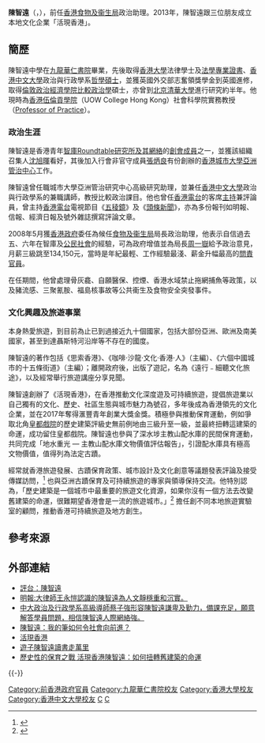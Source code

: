 {{Blpsources|time=2020-01-16T21:13:52+00:00}}
'''陳智遠'''（{{lang-en|Paul Chan Chi Yuen}}，{{bd|1979年}}），前任[[香港|香港]][[食物及衞生局|食物及衞生局]]政治助理。2013年，陳智遠跟三位朋友成立本地文化企業「活現香港」。

==簡歷==
陳智遠中學在[[九龍華仁書院|九龍華仁書院]]畢業，先後取得[[香港大學|香港大學]]法律學士及[[法學專業證書|法學專業證書]]、[[香港中文大學|香港中文大學]]政治與行政學系[[哲學碩士|哲學碩士]]，並獲英國外交部志奮領獎學金到英國進修，取得[[倫敦政治經濟學院|倫敦政治經濟學院]][[比較政治學|比較政治學]]碩士，亦曾到[[北京清華大學|北京清華大學]]進行研究約半年。他現時為[[香港伍倫貢學院|香港伍倫貢學院]]（UOW College Hong Kong）社會科學院實務教授（[[Professor_of_Practice|Professor of Practice]]）。

===政治生涯===
陳智遠是香港青年[[智庫|智庫]][[Roundtable研究所及其網絡|Roundtable研究所及其網絡]]的[[創辦人|創會成員]]之一，並獲該組織召集人[[沈旭暉|沈旭暉]]看好，其後加入行會非官守成員[[張炳良|張炳良]]有份創辦的[[香港城市大學|香港城市大學]][[亞洲管治中心|亞洲管治中心]]工作。

陳智遠曾任職城市大學亞洲管治研究中心高級研究助理，並兼任[[香港中文大學|香港中文大學]]政治與行政學系的兼職講師，教授比較政治課目。他也曾任[[香港電台|香港電台]]的客席[[主持|主持]]兼評論員，曾主持[[香港電台|香港電台]]電視節目《[[五稜鏡_(電視節目)|五稜鏡]]》及《[[頭條新聞_(香港電台)|頭條新聞]]》，亦為多份報刊如明報、信報、經濟日報及號外雜誌撰寫評論文章。

2008年5月獲[[香港政府|香港政府]]委任為候任[[食物及衞生局|食物及衞生局]]局長政治助理，他表示自信過去五、六年在智庫及[[公民社會|公民社會]]的經驗，可為政府增值並為局長[[周一嶽|周一嶽]]給予政治意見，月薪三級跳至134,150元，當時是年紀最輕、工作經驗最淺、薪金升幅最高的[[高官問責制|問責官員]]。

在任期間，他曾處理骨灰龕、自願醫保、控煙、香港水域禁止拖網捕魚等政策，以及豬流感、三聚氰胺、福島核事故等公共䘙生及食物安全突發事件。

===文化興趣及旅遊事業===

本身熱愛旅遊，到目前為止已到過接近九十個國家，包括大部份亞洲、歐洲及南美國家，甚至到達聶斯特河沿岸等不存在的國度。

陳智遠的著作包括《思索香港》、《咖啡‧沙龍‧文化‧香港‧人》（主編）、《六個中國城市的十五條街道》（主編）；離開政府後，出版了遊記，名為《遠行﹣細聽文化旅途》，以及經常舉行旅遊講座分享見聞。

陳智遠創辦了《活現香港》，在香港推動文化深度遊及可持續旅遊，提倡旅遊業以自己獨有的文化、歷史、社區生態與城市魅力為號召，多年後成為香港領先的文化企業，並在2017年奪得滙豐青年創業大獎金獎。積極參與推動保育運動，例如爭取北角[[皇都戲院|皇都戲院]]的歷史建築評級史無前例地由三級升至一級，並最終扭轉這建築的命運，成功留住皇都戲院。陳智遠也參與了深水埗主教山配水庫的民間保育運動，共同完成「地水重光 — 主教山配水庫文物價值評估報告」，引證配水庫具有極高文物價值，值得列為法定古蹟。

經常就香港旅遊發展、古蹟保育政策、城市設計及文化創意等議題發表評論及接受傳媒訪問，<ref>{{Cite web |url=http://www.hk01.com/01%E5%8D%9A%E8%A9%95-%E9%A6%99%E6%B8%AF%E5%9C%B0/52537/%E5%8F%A4%E8%B9%9F%E4%BF%9D%E8%82%B210%E5%B9%B4-%E5%B0%88%E6%A5%AD%E5%A4%B1%E8%90%BD%E5%83%B9%E5%80%BC%E6%BB%AF%E5%BE%8C-%E6%83%9F%E6%9C%89%E6%B0%91%E9%96%93%E8%87%AA%E6%95%91 |title=古蹟保育10年 專業失落價值滯後 惟有民間自救 《HK01》2016-11-08 |accessdate=2020-01-16 |archive-date=2018-01-26 |archive-url=https://web.archive.org/web/20180126130939/http://www.hk01.com/01%E5%8D%9A%E8%A9%95-%E9%A6%99%E6%B8%AF%E5%9C%B0/52537/%E5%8F%A4%E8%B9%9F%E4%BF%9D%E8%82%B210%E5%B9%B4-%E5%B0%88%E6%A5%AD%E5%A4%B1%E8%90%BD%E5%83%B9%E5%80%BC%E6%BB%AF%E5%BE%8C-%E6%83%9F%E6%9C%89%E6%B0%91%E9%96%93%E8%87%AA%E6%95%91 |dead-url=no }}</ref> 也與亞洲古蹟保育及可持續旅遊的專家與領導保持交流。他特別認為，「歷史建築是一個城市中最重要的旅遊文化資源，如果你沒有一個方法去改變舊建築的命運，很難期望香港會是一流的旅遊城市。」<ref>{{Cite web |url=https://www.mpweekly.com/culture/%e9%99%b3%e6%99%ba%e9%81%a0-%e6%b4%bb%e7%8f%be%e9%a6%99%e6%b8%af-%e7%9a%87%e9%83%bd-165279 |title=歷史性的保育之戰 活現香港陳智遠：如何扭轉舊建築的命運 《明報周刊》2020-12-04 |dead-url=no}}</ref> 擔任創不同本地旅遊實驗室的顧問，推動香港可持續旅遊及地方創生。

==參考來源==
{{reflist}}

==外部連結==
* [https://web.archive.org/web/20130805132638/http://www.pentoy.hk/author/c68/ 評台：陳智遠]
* [http://news.sina.com/hk/mingpao/103-101-101-102/2008-06-06/15152963747.html 明報:大律師王永愷認識的陳智遠為人文靜穩重和沉實。]
* [https://web.archive.org/web/20160309220659/http://www.hk-pub.com/forum/thread-1369850-1-1.html 中大政治及行政學系高級導師蔡子強形容陳智遠謙卑及勤力，備課充足，願意解答學員問題，相信陳智遠人際網絡強。]
* [http://roundtable-meta.blogspot.com/2009/12/blog-post.html 陳智遠：我的筆如何令社會向前進？]
* [http://walkin.hk 活現香港]
* [https://hk.news.yahoo.com/%E9%81%8A%E5%AD%90%E9%99%B3%E6%99%BA%E9%81%A0%E8%AE%80%E6%9B%B8%E8%B5%B0%E8%90%AC%E9%87%8C-214824392.html 遊子陳智遠讀書走萬里]
* [https://www.mpweekly.com/culture/%E9%99%B3%E6%99%BA%E9%81%A0-%E6%B4%BB%E7%8F%BE%E9%A6%99%E6%B8%AF-%E7%9A%87%E9%83%BD-165279 歷史性的保育之戰 活現香港陳智遠：如何扭轉舊建築的命運]

{{-}}
{{start box}}
{{s-gov}}
{{s-new|first}}
{{s-title|[[食物及衛生局|香港食物及衛生局政治助理]]| 2008年10月13日—2012年6月30日}}
{{s-after|[[陳凱欣|陳凱欣]]}}
{{end box}}

[[Category:前香港政府官員|Category:前香港政府官員]]
[[Category:九龍華仁書院校友|Category:九龍華仁書院校友]]
[[Category:香港大學校友|Category:香港大學校友]]
[[Category:香港中文大學校友|Category:香港中文大學校友]]
[[Category:倫敦政治經濟學院校友|C]]
[[Category:陳姓|C]]